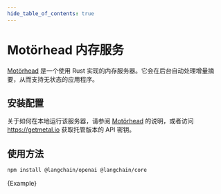 ```yaml
---
hide_table_of_contents: true
---
```



# Motörhead 内存服务

[Motörhead](https://github.com/getmetal/motorhead) 是一个使用 Rust 实现的内存服务器。它会在后台自动处理增量摘要，从而支持无状态的应用程序。

## 安装配置

关于如何在本地运行该服务器，请参阅 [Motörhead](https://github.com/getmetal/motorhead) 的说明，或者访问 https://getmetal.io 获取托管版本的 API 密钥。

## 使用方法



<IntegrationInstallTooltip></IntegrationInstallTooltip>

```bash npm2yarn
npm install @langchain/openai @langchain/core
```

<CodeBlock language="typescript">{Example}</CodeBlock>